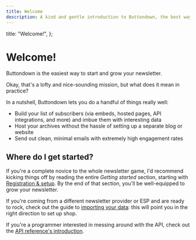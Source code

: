 ```yaml
---
title: Welcome
description: A kind and gentle introduction to Buttondown, the best way to run your newsletter.
---
```



  title: "Welcome!",
};

# Welcome!

Buttondown is the easiest way to start and grow your newsletter.

Okay, that's a lofty and nice-sounding mission, but what does it mean in practice?

In a nutshell, Buttondown lets you do a handful of things really well:

- Build your list of subscribers (via embeds, hosted pages, API integrations, and more) and imbue them with interesting data
- Host your archives without the hassle of setting up a separate blog or website
- Send out clean, minimal emails with extremely high engagement rates

## Where do I get started?

If you're a complete novice to the whole newsletter game, I'd recommend kicking things off by reading the entire _Getting started_ section,
starting with [Registration & setup](/getting-started/registration-and-setup). By the end of that section, you'll be well-equipped to
grow your newsletter.

If you're coming from a different newsletter provider or ESP and are ready to rock, check out the guide to [importing your data](/getting-started/importing-your-data):
this will point you in the right direction to set up shop.

If you're a programmer interested in messing around with the API, check out the [API reference's introduction](/api-reference/introduction).

